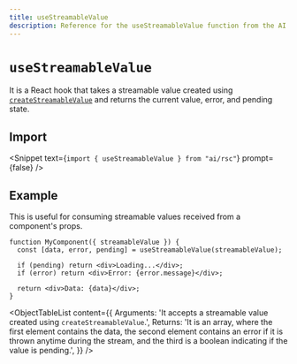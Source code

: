 ```yaml
---
title: useStreamableValue
description: Reference for the useStreamableValue function from the AI SDK RSC
---
```


# `useStreamableValue`

It is a React hook that takes a streamable value created using [`createStreamableValue`](/docs/reference/ai-sdk-rsc/create-streamable-value) and returns the current value, error, and pending state.

## Import

<Snippet text={`import { useStreamableValue } from "ai/rsc"`} prompt={false} />

## Example

This is useful for consuming streamable values received from a component's props.

```tsx
function MyComponent({ streamableValue }) {
  const [data, error, pending] = useStreamableValue(streamableValue);

  if (pending) return <div>Loading...</div>;
  if (error) return <div>Error: {error.message}</div>;

  return <div>Data: {data}</div>;
}
```

<ObjectTableList
  content={{
    Arguments:
      'It accepts a streamable value created using `createStreamableValue`.',
    Returns:
      'It is an array, where the first element contains the data, the second element contains an error if it is thrown anytime during the stream, and the third is a boolean indicating if the value is pending.',
  }}
/>
